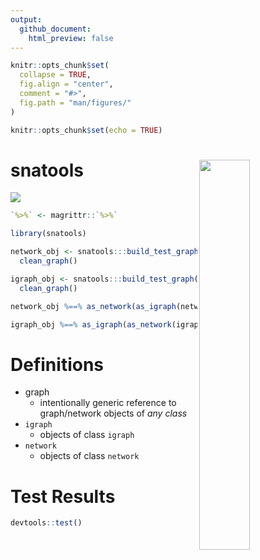 ```yaml
---
output: 
  github_document:
    html_preview: false
---
```


<!-- README.Rmd generates README.md. -->

```r
knitr::opts_chunk$set(
  collapse = TRUE, 
  fig.align = "center",
  comment = "#>",
  fig.path = "man/figures/"
)

knitr::opts_chunk$set(echo = TRUE)
```


# snatools <a href="man/figures/logo.png"> <img src="man/figures/logo.png" align="right" height="40%" width="40%" href="man/figures/logo.png"/> </a>

[![](https://img.shields.io/badge/devel%20version-0.0.0.9-red.svg)](https://github.com/knapply/snatools)

<!-- <br><br><br><br><br><br><br><br><br><br><br><br><br> -->

```r
`%>%` <- magrittr::`%>%`
```


```r
library(snatools)

network_obj <- snatools:::build_test_graph("nw") %>% 
  clean_graph()

igraph_obj <- snatools:::build_test_graph("ig") %>% 
  clean_graph()

network_obj %==% as_network(as_igraph(network_obj)) # identical?

igraph_obj %==% as_igraph(as_network(igraph_obj)) # identical?
```

# Definitions

* graph
    + intentionally generic reference to graph/network objects of _any class_
* `igraph`
    + objects of class `igraph`
* `network`
    + objects of class `network`

# Test Results

```r
devtools::test()
```


